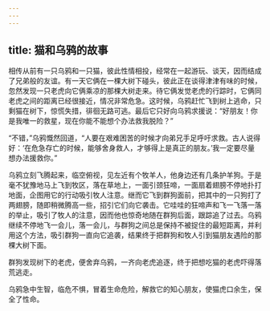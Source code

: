 ```yaml
---
---
---
```

title: 猫和乌鸦的故事
---




相传从前有一只乌鸦和一只猫，彼此性情相投，经常在一起游玩、谈天，因而结成了兄弟般的友谊。有一天它俩在一棵大树下碰头，彼此正在谈得津津有味的时候，忽然发现一只老虎向它俩乘凉的那棵大树走来。待它俩发觉老虎的行踪时，它俩同老虎之间的距离已经很接近，情况非常危急。这时候，乌鸦赶忙飞到树上逃命，只剩猫在树下，惊慌失措，徘徊无路可逃。最后它只好向乌鸦求援说：“好朋友！你是我唯一的救星，现在你能不能想个办法救我脱险？”

“不错，”乌鸦慨然回道，“人要在艰难困苦的时候才向弟兄手足呼吁求救。古人说得好：‘在危急存亡的时候，能够舍身救人，才够得上是真正的朋友。’我一定要尽量想办法援救你。”

乌鸦立刻飞腾起来，临空俯视，见左近有个牧羊人，他身边还有几条护羊狗。于是毫不犹豫地马上飞到牧区，落在草地上，一面引颈狂啼，一面扇着翅膀不停地扑打地面，企图用它的行动吸引牧人注意。继而它飞到群狗面前，把其中的一只狗打了两翅膀，随即稍微腾高一些，招引它们向它袭击。它哇哇的狂啼声和飞一飞落一落的举止，吸引了牧人的注意，因而他也惊奇地随在群狗后面，跟踪追了过去。乌鸦继续不停地飞一会儿，落一会儿，与群狗之间总是保持不被捉住的最短距离，并利用这个方法，吸引群狗一直向它追袭，结果终于把群狗和牧人引到猫朋友遇险的那棵大树下面。

群狗发现树下的老虎，便舍弃乌鸦，一齐向老虎追逐，终于把想吃猫的老虎吓得落荒逃走。

乌鸦急中生智，临危不惧，冒着生命危险，解救它的知心朋友，使猫虎口余生，保全了性命。